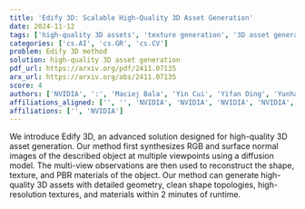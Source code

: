 ```yaml
---
title: 'Edify 3D: Scalable High-Quality 3D Asset Generation'
date: 2024-11-12
tags: ['high-quality 3D assets', 'texture generation', '3D asset generation', 'shape reconstruction', 'diffusion model', 'multi-view observations', 'PBR materials']
categories: ['cs.AI', 'cs.GR', 'cs.CV']
problem: Edify 3D method
solution: high-quality 3D asset generation
pdf_url: https://arxiv.org/pdf/2411.07135
arx_url: https://arxiv.org/abs/2411.07135
score: 4
authors: ['NVIDIA', ':', 'Maciej Bala', 'Yin Cui', 'Yifan Ding', 'Yunhao Ge', 'Zekun Hao', 'Jon Hasselgren', 'Jacob Huffman', 'Jingyi Jin', 'J. P. Lewis', 'Zhaoshuo Li', 'Chen-Hsuan Lin', 'Yen-Chen Lin', 'Tsung-Yi Lin', 'Ming-Yu Liu', 'Alice Luo', 'Qianli Ma', 'Jacob Munkberg', 'Stella Shi', 'Fangyin Wei', 'Donglai Xiang', 'Jiashu Xu', 'Xiaohui Zeng', 'Qinsheng Zhang']
affiliations_aligned: ['', '', 'NVIDIA', 'NVIDIA', 'NVIDIA', 'NVIDIA', 'NVIDIA', 'NVIDIA', 'NVIDIA', 'NVIDIA', 'NVIDIA', 'NVIDIA', 'NVIDIA', 'NVIDIA', 'NVIDIA', 'NVIDIA', 'NVIDIA', 'NVIDIA', 'NVIDIA', 'NVIDIA', 'NVIDIA', 'NVIDIA', 'NVIDIA', 'NVIDIA', 'NVIDIA']
affiliations: ['', 'NVIDIA']
---
```



We introduce Edify 3D, an advanced solution designed for high-quality 3D asset generation. Our method first synthesizes RGB and surface normal images of the described object at multiple viewpoints using a diffusion model. The multi-view observations are then used to reconstruct the shape, texture, and PBR materials of the object. Our method can generate high-quality 3D assets with detailed geometry, clean shape topologies, high-resolution textures, and materials within 2 minutes of runtime.
